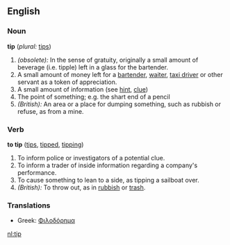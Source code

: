 ==English==

===Noun===
'''tip'''  (''plural:'' [[tips]])
# ''(obsolete):'' In the sense of gratuity, originally a small amount of beverage (i.e. tipple) left in a glass for the bartender.
# A small amount of money left for a [[bartender]], [[waiter]], [[taxi driver]] or other servant as a token of appreciation.
# A small amount of information (see [[hint]], [[clue]])
# The point of something; e.g. the shart end of a pencil
# ''(British):'' An area or a place for dumping something, such as rubbish or refuse, as from a mine.

===Verb===
'''to tip''' ([[tips]], [[tipped]], [[tipping]])
# To inform police or investigators of a potential clue.
# To inform a trader of inside information regarding a company's performance.
# To cause something to lean to a side, as tipping a sailboat over.
# ''(British):'' To throw out, as in [[rubbish]] or [[trash]].

=== Translations ===
*Greek: [[Φιλοδόρημα]]

[[nl:tip]]